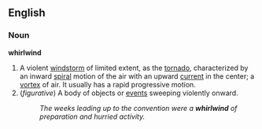==English==

===Noun===

'''whirlwind'''

#A violent [[windstorm]] of limited extent, as the [[tornado]], characterized by an inward [[spiral]] motion of the air with an upward [[current]] in the center; a [[vortex]] of air. It usually has a rapid progressive motion.
#(''figurative'') A body of objects or [[events]] sweeping violently onward.
#:''The weeks leading up to the convention were a '''whirlwind''' of preparation and hurried activity.''
